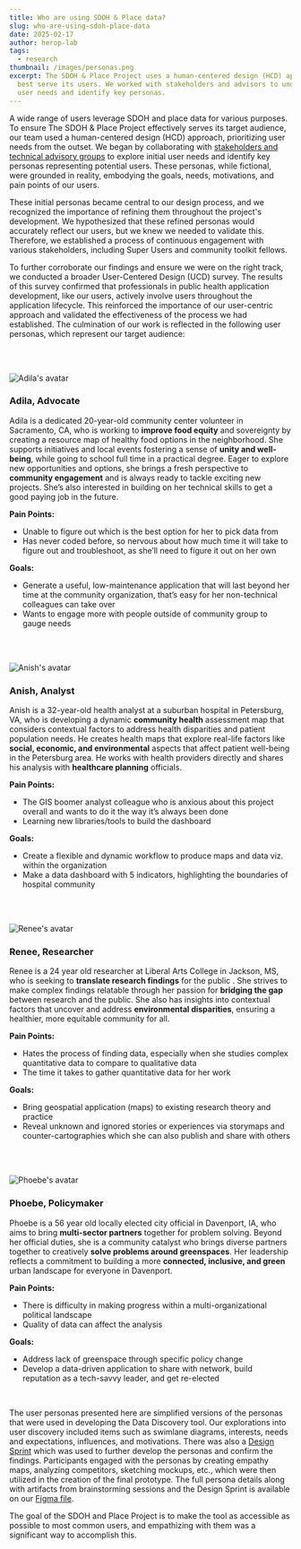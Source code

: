 ```yaml
---
title: Who are using SDOH & Place data?
slug: who-are-using-sdoh-place-data
date: 2025-02-17
author: herop-lab
tags:
  - research
thumbnail: /images/personas.png
excerpt: The SDOH & Place Project uses a human-centered design (HCD) approach to
  best serve its users. We worked with stakeholders and advisors to understand
  user needs and identify key personas.
---
```

A wide range of users leverage SDOH and place data for various purposes. To ensure The SDOH & Place Project effectively serves its target audience, our team used a human-centered design (HCD) approach, prioritizing user needs from the outset. We began by collaborating with [stakeholders and technical advisory groups](https://sdohplace.org/advisory) to explore initial user needs and identify key personas representing potential users. These personas, while fictional, were grounded in reality, embodying the goals, needs, motivations, and pain points of our users.

These initial personas became central to our design process, and we recognized the importance of refining them throughout the project's development. We hypothesized that these refined personas would accurately reflect our users, but we knew we needed to validate this.  Therefore, we established a process of continuous engagement with various stakeholders, including Super Users and community toolkit fellows.

To further corroborate our findings and ensure we were on the right track, we conducted a broader User-Centered Design (UCD) survey.  The results of this survey confirmed that professionals in public health application development, like our users, actively involve users throughout the application lifecycle. This reinforced the importance of our user-centric approach and validated the effectiveness of the process we had established. The culmination of our work is reflected in the following user personas, which represent our target audience:

⠀\
⠀

![Adila's avatar](/images/banner-adila.png "Adila's Avatar")

### Adila, Advocate

Adila is a dedicated 20-year-old community center volunteer in Sacramento, CA, who is working to **improve food equity** and sovereignty by creating a resource map of healthy food options in the neighborhood. She supports initiatives and local events fostering a sense of **unity and well-being**, while going to school full time in a practical degree. Eager to explore new opportunities and options, she brings a fresh perspective to **community engagement** and is always ready to tackle exciting new projects. She’s also interested in building on her technical skills to get a good paying job in the future.

**Pain Points:**

* Unable to figure out which is the best option for her to pick data from
* Has never coded before, so nervous about how much time it will take to figure out and troubleshoot, as she’ll need to figure it out on her own

**Goals:**

* Generate a useful, low-maintenance application that will last beyond her time at the community organization, that’s easy for her non-technical colleagues can take over
* Wants to engage more with people outside of community group to gauge needs

⠀\
⠀

![Anish's avatar](/images/banner-anish.png "Anish's Avatar")

### Anish, Analyst

Anish is a 32-year-old health analyst at a suburban hospital in Petersburg, VA, who is developing a dynamic **community health** assessment map that considers contextual factors to address health disparities and patient population needs. He creates health maps that explore real-life factors like **social, economic, and environmental** aspects that affect patient well-being in the Petersburg area. He works with health providers directly and shares his analysis with **healthcare planning** officials.

**Pain Points:**

* The GIS boomer analyst colleague who is anxious about this project overall and wants to do it the way it’s always been done
* Learning new libraries/tools to build the dashboard

**Goals:**

* Create a flexible and dynamic workflow to produce maps and data viz. within the organization
* Make a data dashboard with 5 indicators, highlighting the boundaries of hospital community

⠀\
⠀

![Renee's avatar](/images/banner-renee.png "Renee's Avatar")

### Renee, Researcher

Renee is a 24 year old researcher at Liberal Arts College in Jackson, MS, who is seeking to **translate research findings** for the public . She strives to make complex findings relatable through her passion for **bridging the gap** between research and the public. She also has insights into contextual factors that uncover and address **environmental disparities**, ensuring a healthier, more equitable community for all.

**Pain Points:**

* Hates the process of finding data, especially when she studies complex quantitative data to compare to qualitative data
* The time it takes to gather quantitative data for her work

**Goals:**

* Bring geospatial application (maps) to existing research theory and practice
* Reveal unknown and ignored stories or experiences via storymaps and counter-cartographies which she can also publish and share with others

⠀\
⠀

![Phoebe's avatar](/images/banner-phoebe.png "Phoebe's Avatar")

### Phoebe, Policymaker

Phoebe is a 56 year old locally elected city official in Davenport, IA, who aims to bring **multi-sector partners** together for problem solving. Beyond her official duties, she is a community catalyst who brings diverse partners together to creatively **solve problems around greenspaces**. Her leadership reflects a commitment to building a more **connected, inclusive, and green** urban landscape for everyone in Davenport.

**Pain Points:**

* There is difficulty in making progress within a multi-organizational political landscape
* Quality of data can affect the analysis

**Goals:**

* Address lack of greenspace through specific policy change
* Develop a data-driven application to share with network, build reputation as a tech-savvy leader, and get re-elected

⠀

The user personas presented here are simplified versions of the personas that were used in developing the Data Discovery tool. Our explorations into user discovery included items such as swimlane diagrams, interests, needs and expectations, influences, and motivations. There was also a [Design Sprint](https://sdohplace.org/news/unlocking-data-discovery-with-a-design-sprint) which was used to further develop the personas and confirm the findings. Participants engaged with the personas by creating empathy maps, analyzing competitors, sketching mockups, etc., which were then utilized in the creation of the final prototype. The full persona details along with artifacts from brainstorming sessions and the Design Sprint is available on our [Figma file](https://www.figma.com/board/94eF8cW9pKowvR2ly9NEXY/SDOH-%26-Place%3A-User-Personas?node-id=0-1&t=XW90fuFKfkOrtFeB-1).

The goal of the SDOH and Place Project is to make the tool as accessible as possible to most common users, and empathizing with them was a significant way to accomplish this.
